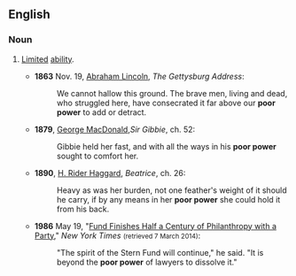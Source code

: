 ==English==

===Noun===
{{en-noun|-}}

# {{lb|en|idiomatic}} [[limited|Limited]] [[ability]].
#* '''1863''' Nov. 19, [[w:Abraham_Lincoln|Abraham Lincoln]], ''The Gettysburg Address'':
#*: We cannot hallow this ground. The brave men, living and dead, who struggled here, have consecrated it far above our '''poor power''' to add or detract.
#* '''1879''', [[w:George_MacDonald|George MacDonald]],''Sir Gibbie'', ch. 52:
#*: Gibbie held her fast, and with all the ways in his '''poor power''' sought to comfort her.
#* '''1890''', [[w:H._Rider_Haggard|H. Rider Haggard]], ''Beatrice'', ch. 26:
#*: Heavy as was her burden, not one feather's weight of it should he carry, if by any means in her '''poor power''' she could hold it from his back.
#* '''1986''' May 19, "[http://www.nytimes.com/1986/05/19/nyregion/fund-finishes-half-a-century-of-philanthropy-with-a-party.html Fund Finishes Half a Century of Philanthropy with a Party]," ''New York Times'' <small>(retrieved 7 March 2014)</small>:
#*: "The spirit of the Stern Fund will continue," he said. "It is beyond the '''poor power''' of lawyers to dissolve it."